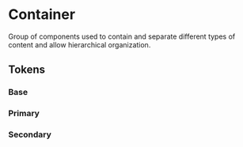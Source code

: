 
<Meta title="Theme/Characteristics/Container" />

# Container

Group of components used to contain and separate different types of content and
allow hierarchical organization.

## Tokens

### Base

<Canvas>
  <Story name="Base">
    <DocGrid>
      <LineBlock
        token="--salt-container-borderStyle"
        lineStyle="--salt-container-borderStyle"
      />
    </DocGrid>
  </Story>
</Canvas>

### Primary

<Canvas>
  <Story name="Primary">
    <DocGrid>
      <ColorBlock colorVar="--salt-container-primary-background" />
      <ColorBlock colorVar="--salt-container-primary-background-disabled" />
      <ColorBlock colorVar="--salt-container-primary-borderColor" />
      <ColorBlock colorVar="--salt-container-primary-borderColor-disabled" />
    </DocGrid>
  </Story>
</Canvas>

### Secondary

<Canvas>
  <Story name="Secondary">
    <DocGrid>
      <ColorBlock colorVar="--salt-container-secondary-background" />
      <ColorBlock colorVar="--salt-container-secondary-background-disabled" />
      <ColorBlock colorVar="--salt-container-secondary-borderColor" />
      <ColorBlock colorVar="--salt-container-secondary-borderColor-disabled" />
    </DocGrid>
  </Story>
</Canvas>
